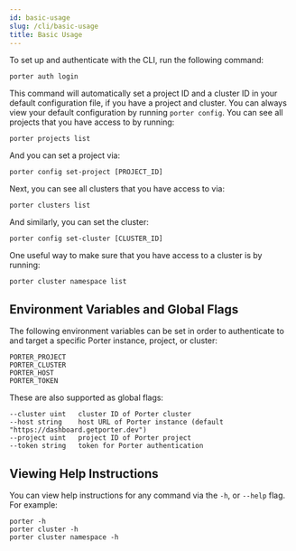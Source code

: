 ```yaml
---
id: basic-usage
slug: /cli/basic-usage
title: Basic Usage
---
```


To set up and authenticate with the CLI, run the following command:

```
porter auth login
```

This command will automatically set a project ID and a cluster ID in your default configuration file, if you have a project and cluster. You can always view your default configuration by running `porter config`. You can see all projects that you have access to by running:

```
porter projects list
```

And you can set a project via:

```
porter config set-project [PROJECT_ID]
```

Next, you can see all clusters that you have access to via:

```
porter clusters list
```

And similarly, you can set the cluster:

```
porter config set-cluster [CLUSTER_ID]
```

One useful way to make sure that you have access to a cluster is by running:

```
porter cluster namespace list
```

## Environment Variables and Global Flags

The following environment variables can be set in order to authenticate to and target a specific Porter instance, project, or cluster:

```
PORTER_PROJECT
PORTER_CLUSTER
PORTER_HOST
PORTER_TOKEN
```

These are also supported as global flags:

```
--cluster uint   cluster ID of Porter cluster
--host string    host URL of Porter instance (default "https://dashboard.getporter.dev")
--project uint   project ID of Porter project
--token string   token for Porter authentication
```

## Viewing Help Instructions

You can view help instructions for any command via the `-h`, or `--help` flag. For example:

```
porter -h
porter cluster -h
porter cluster namespace -h
```
